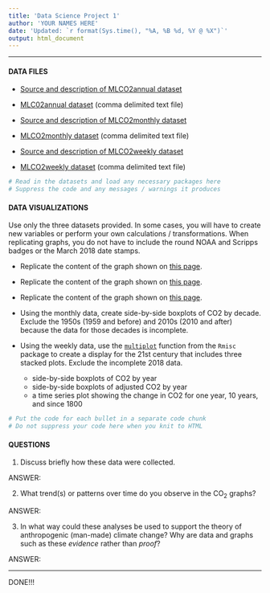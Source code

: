 ```yaml
---
title: 'Data Science Project 1'
author: 'YOUR NAMES HERE'
date: 'Updated: `r format(Sys.time(), "%A, %B %d, %Y @ %X")`'
output: html_document
---
```


<hr> 

#### DATA FILES

* [Source and description of MLCO2annual dataset](ftp://aftp.cmdl.noaa.gov/products/trends/co2/co2_annmean_mlo.txt)

* [MLC02annual dataset](https://raw.githubusercontent.com/STAT-JET-ASU/DataScience1/master/Projects/MLCO2annual.csv) (comma delimited text file)

* [Source and description of MLCO2monthly dataset](ftp://aftp.cmdl.noaa.gov/products/trends/co2/co2_mm_mlo.txt)

* [MLCO2monthly dataset](https://raw.githubusercontent.com/STAT-JET-ASU/DataScience1/master/Projects/MLCO2monthly.csv) (comma delimited text file)

* [Source and description of MLCO2weekly dataset](ftp://aftp.cmdl.noaa.gov/products/trends/co2/co2_weekly_mlo.txt)

* [MLCO2weekly dataset](https://raw.githubusercontent.com/STAT-JET-ASU/DataScience1/master/Projects/MLCO2weekly.csv) (comma delimited text file)


```r
# Read in the datasets and load any necessary packages here
# Suppress the code and any messages / warnings it produces

```

#### DATA VISUALIZATIONS

Use only the three datasets provided. In some cases, you will have to create new variables or perform your own calculations / transformations. When replicating graphs, you do not have to include the round NOAA and Scripps badges or the March 2018 date stamps.

* Replicate the content of the graph shown on [this page](https://www.esrl.noaa.gov/gmd/ccgg/trends/index.html).

* Replicate the content of the graph shown on [this page](https://www.esrl.noaa.gov/gmd/ccgg/trends/full.html).

* Replicate the content of the graph shown on [this page](https://www.esrl.noaa.gov/gmd/ccgg/trends/gr.html).

* Using the monthly data, create side-by-side boxplots of CO2 by decade. Exclude the 1950s (1959 and before) and 2010s (2010 and after) because the data for those decades is incomplete.

* Using the weekly data, use the [`multiplot`](http://www.cookbook-r.com/Graphs/Multiple_graphs_on_one_page_(ggplot2)/) function from the `Rmisc` package to create a display for the 21st century that includes three stacked plots. Exclude the incomplete 2018 data.
    + side-by-side boxplots of CO2 by year
    + side-by-side boxplots of adjusted CO2 by year
    + a time series plot showing the change in CO2 for one year, 10 years, and since 1800

```r
# Put the code for each bullet in a separate code chunk
# Do not suppress your code here when you knit to HTML

```

#### QUESTIONS

1) Discuss briefly how these data were collected.

ANSWER: 

2) What trend(s) or patterns over time do you observe in the CO<sub>2</sub> graphs?

ANSWER: 

3) In what way could these analyses be used to support the theory of anthropogenic (man-made) climate change? Why are data and graphs such as these *evidence* rather than *proof*?

ANSWER: 

<hr>

DONE!!!

